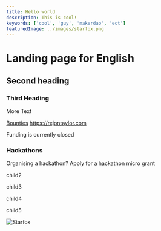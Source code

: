 ```yaml
---
title: Hello world
description: This is cool!
keywords: ['cool', 'guy', 'makerdao', 'ect']
featuredImage: ../images/starfox.png
---
```


# Landing page for English

## Second heading

### Third Heading

More Text

[Bounties](/work_with_us/bounties)
https://rejontaylor.com

<Categories>

<Box>

<StatusBanner warning> Funding is currently closed </StatusBanner>

<Icon name="coffee" size={4} />

### Hackathons

Organising a hackathon? Apply for a hackathon micro grant

</Box>

child2

child3

child4

child5

</Categories>

![Starfox](../images/starfox.png)
